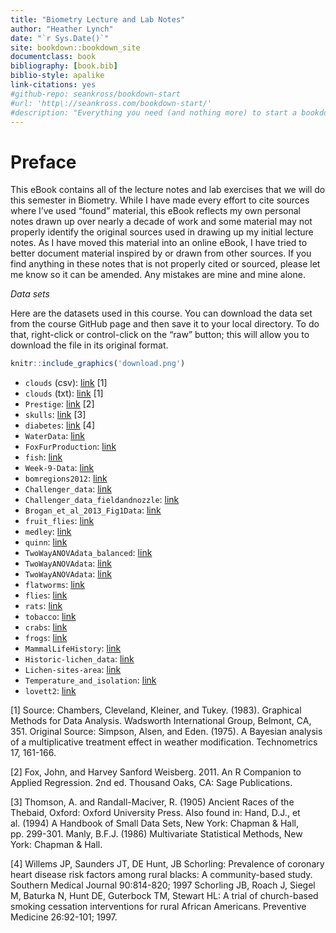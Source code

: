 ```yaml
--- 
title: "Biometry Lecture and Lab Notes"
author: "Heather Lynch"
date: "`r Sys.Date()`"
site: bookdown::bookdown_site
documentclass: book
bibliography: [book.bib]
biblio-style: apalike
link-citations: yes
#github-repo: seankross/bookdown-start
#url: 'http\://seankross.com/bookdown-start/'
#description: "Everything you need (and nothing more) to start a bookdown book."
---
```


# Preface {-}

This eBook contains all of the lecture notes and lab exercises that we will do this semester in Biometry. While I have made every effort to cite sources where I've used "found" material, this eBook reflects my own personal notes drawn up over nearly a decade of work and some material may not properly identify the original sources used in drawing up my initial lecture notes. As I have moved this material into an online eBook, I have tried to better document material inspired by or drawn from other sources. If you find anything in these notes that is not properly cited or sourced, please let me know so it can be amended. Any mistakes are mine and mine alone.

*Data sets*

Here are the datasets used in this course. You can download the data set from the course GitHub page and then save it to your local directory. To do that, right-click or control-click on the "raw" button; this will allow you to download the file in its original format.

```r
knitr::include_graphics('download.png')
```

* `clouds` (csv): [link](https://github.com/hlynch/Biometry2020/tree/master/_data/clouds.csv) [1]
* `clouds` (txt): [link](https://github.com/hlynch/Biometry2020/tree/master/_data/clouds.txt) [1]
* `Prestige`: [link](https://github.com/hlynch/Biometry2020/tree/master/_data/Prestige.csv) [2]
* `skulls`: [link](https://github.com/hlynch/Biometry2020/tree/master/_data/skulls.txt) [3]
* `diabetes`: [link](https://github.com/hlynch/Biometry2020/tree/master/_data/diabetes.csv) [4]
* `WaterData`: [link](https://github.com/hlynch/Biometry2020/tree/master/_data/WaterData.csv)
* `FoxFurProduction`: [link](https://github.com/hlynch/Biometry2020/tree/master/_data/FoxFurProduction.csv)   
* `fish`: [link](https://github.com/hlynch/Biometry2020/tree/master/_data/fish.txt) 
* `Week-9-Data`: [link](https://github.com/hlynch/Biometry2020/tree/master/_data/Week-9-Data.txt) 
* `bomregions2012`: [link](https://github.com/hlynch/Biometry2020/tree/master/_data/bomregions2012.csv) 
* `Challenger_data`: [link](https://github.com/hlynch/Biometry2020/tree/master/_data/Challenger_data.csv) 
* `Challenger_data_fieldandnozzle`: [link](https://github.com/hlynch/Biometry2020/tree/master/_data/Challenger_data_fieldandnozzle.csv) 
* `Brogan_et_al_2013_Fig1Data`: [link](https://github.com/hlynch/Biometry2020/tree/master/_data/Brogan_et_al_2013_Fig1Data.xlsx) 
* `fruit_flies`: [link](https://github.com/hlynch/Biometry2020/tree/master/_data/fruit_flies.csv) 
* `medley`: [link](https://github.com/hlynch/Biometry2020/tree/master/_data/medley.csv) 
* `quinn`: [link](https://github.com/hlynch/Biometry2020/tree/master/_data/quinn.csv) 
* `TwoWayANOVAdata_balanced`: [link](https://github.com/hlynch/Biometry2020/tree/master/_data/TwoWayANOVAdata_balanced.csv) 
* `TwoWayANOVAdata`: [link](https://github.com/hlynch/Biometry2020/tree/master/_data/TwoWayANOVAdata.csv) 
* `TwoWayANOVAdata`: [link](https://github.com/hlynch/Biometry2020/tree/master/_data/TwoWayANOVAdata.csv) 
* `flatworms`: [link](https://github.com/hlynch/Biometry2020/tree/master/_data/flatworms.csv) 
* `flies`: [link](https://github.com/hlynch/Biometry2020/tree/master/_data/flies.txt) 
* `rats`: [link](https://github.com/hlynch/Biometry2020/tree/master/_data/rats.txt) 
* `tobacco`: [link](https://github.com/hlynch/Biometry2020/tree/master/_data/tobacco.csv) 
* `crabs`: [link](https://github.com/hlynch/Biometry2020/tree/master/_data/crabs.csv) 
* `frogs`: [link](https://github.com/hlynch/Biometry2020/tree/master/_data/frogs.csv) 
* `MammalLifeHistory`: [link](https://github.com/hlynch/Biometry2020/tree/master/_data/MammalLifeHistory.csv) 
* `Historic-lichen_data`: [link](https://github.com/hlynch/Biometry2020/tree/master/_data/Historic-lichen-data.xls) 
* `Lichen-sites-area`: [link](https://github.com/hlynch/Biometry2020/tree/master/_data/Lichen-sites-area.xls) 
* `Temperature_and_isolation`: [link](https://github.com/hlynch/Biometry2020/tree/master/_data/Temperature_and_isolation.xls) 
* `lovett2`: [link](https://github.com/hlynch/Biometry2020/tree/master/_data/lovett2.csv) 

[1] Source: Chambers, Cleveland, Kleiner, and Tukey. (1983). Graphical Methods for Data Analysis. Wadsworth International Group, Belmont, CA, 351. Original Source: Simpson, Alsen, and Eden. (1975). A Bayesian analysis of a multiplicative treatment effect in weather modification. Technometrics 17, 161-166.

[2] Fox, John, and Harvey Sanford Weisberg. 2011. An R Companion to Applied Regression. 2nd ed. Thousand Oaks, CA: Sage Publications.

[3] Thomson, A. and Randall-Maciver, R. (1905) Ancient Races of the Thebaid, Oxford: Oxford University Press. Also found in: Hand, D.J., et al. (1994) A Handbook of Small Data Sets, New York: Chapman & Hall, pp. 299-301. Manly, B.F.J. (1986) Multivariate Statistical Methods, New York: Chapman & Hall.

[4] Willems JP, Saunders JT, DE Hunt, JB Schorling: Prevalence of coronary heart disease risk factors among rural blacks: A community-based study. Southern Medical Journal 90:814-820; 1997 Schorling JB, Roach J, Siegel M, Baturka N, Hunt DE, Guterbock TM, Stewart HL: A trial of church-based smoking cessation interventions for rural African Americans. Preventive Medicine 26:92-101; 1997.

